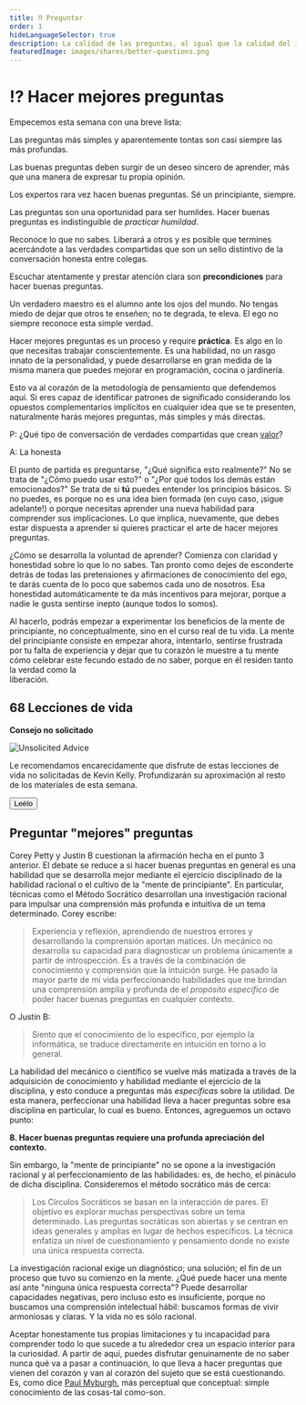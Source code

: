 ```yaml
---
title: ⁉️ Preguntar
order: 1
hideLanguageSelector: true
description: La calidad de las preguntas, al igual que la calidad del interlocutor, es uno de los principales determinantes de la calidad de cualquier conversación. A continuación se presentan algunos pasos básicos para hacer mejores preguntas.
featuredImage: images/shares/better-questions.png
---
```


# ⁉️ Hacer mejores preguntas

Empecemos esta semana con una breve lista:

<Process>

Las preguntas más simples y aparentemente tontas son casi siempre las más profundas.

Las buenas preguntas deben surgir de un deseo sincero de aprender, más que una manera de 
expresar tu propia opinión. 

Los expertos rara vez hacen buenas preguntas. Sé un principiante, siempre.

Las preguntas son una oportunidad para ser humildes. Hacer buenas preguntas es indistinguible de 
*practicar humildad*.

Reconoce lo que no sabes. Liberará a otros y es posible que termines acercándote a 
las verdades compartidas que son un sello distintivo de la conversación honesta entre colegas.

Escuchar atentamente y prestar atención clara son **precondiciones** para hacer buenas preguntas.

Un verdadero maestro es el alumno ante los ojos del mundo. No tengas miedo de dejar que otros te enseñen; 
no te degrada, te eleva. El ego no siempre reconoce esta simple verdad.

</Process>

Hacer mejores preguntas es un proceso y require **práctica**. Es algo en lo que necesitas trabajar 
conscientemente. Es una habilidad, no un rasgo innato de la personalidad, y puede desarrollarse en gran medida 
de la misma manera que puedes mejorar en programación, cocina o jardinería.

Esto va al corazón de la metodología de pensamiento que defendemos aquí. Si eres capaz de 
identificar patrones de significado considerando los opuestos complementarios implícitos en cualquier idea que 
se te presenten, naturalmente harás mejores preguntas, más simples y más directas.

<Flash>

<Card>

P: ¿Qué tipo de conversación de verdades compartidas que crean [valor](/learn/module-1/value)?

A: La honesta

</Card>

</Flash>

El punto de partida es preguntarse, "¿Qué significa esto realmente?" No se trata de "¿Cómo puedo 
usar esto?" o "¿Por qué todos los demás están emocionados?" Se trata de si **tú** puedes entender los 
principios básicos. Si no puedes, es porque no es una idea bien formada (en cuyo caso, 
¡sigue adelante!) o porque necesitas aprender una nueva habilidad para comprender sus implicaciones. 
Lo que implica, nuevamente, que debes estar dispuesta a aprender si quieres practicar el arte de 
hacer mejores preguntas.

¿Cómo se desarrolla la voluntad de aprender? Comienza con claridad y honestidad sobre lo que 
lo no sabes. Tan pronto como dejes de esconderte detrás de todas las pretensiones y afirmaciones de conocimiento del ego,
te darás cuenta de lo poco que sabemos cada uno de nosotros. Esa honestidad automáticamente te da 
más incentivos para mejorar, porque a nadie le gusta sentirse inepto (aunque todos lo somos).

Al hacerlo, podrás empezar a experimentar los beneficios de la mente de principiante, no 
conceptualmente, sino en el curso real de tu vida. La mente del principiante consiste en empezar ahora, 
intentarlo, sentirse frustrada por tu falta de experiencia y dejar que tu corazón le muestre a tu 
mente cómo celebrar este fecundo estado de no saber, porque en él residen tanto la verdad como la  
liberación.

## 68 Lecciones de vida

<InfoBlock>

<Box>

**Consejo no solicitado**

![Unsolicited Advice](/images/mod2-img/penny.jpg)

Le recomendamos encarecidamente que disfrute de estas lecciones de vida no solicitadas de Kevin Kelly. Profundizarán su aproximación al resto de los materiales de esta semana.

<Aligner center>
<Button to ="https://web.archive.org/web/20220422203928/https://kk.org/thetechnium/68-bits-of-unsolicited-advice/" >
    Leélo
</Button>
</Aligner>

</Box>

</InfoBlock>

## Preguntar "mejores" preguntas

<Link to="https://thebitcoinpodcast.com/">Corey Petty</Link> y Justin B cuestionan la afirmación hecha en el punto 3 anterior. El debate se reduce a si hacer buenas preguntas en general es una habilidad que se desarrolla mejor mediante el ejercicio disciplinado de la habilidad racional o el cultivo de la "mente de principiante". En particular, técnicas como <Link to="https://en.wikipedia.org/wiki/Socratic_method">el Método Socrático</Link> desarrollan una investigación racional para impulsar una comprensión más profunda e intuitiva de un tema determinado. Corey escribe:

> Experiencia y reflexión, aprendiendo de nuestros errores y desarrollando la comprensión 
aportan matices. Un mecánico no desarrolla su capacidad para diagnosticar un problema únicamente a partir de
introspección. Es a través de la combinación de conocimiento y comprensión que la intuición 
surge. He pasado la mayor parte de mi vida perfeccionando habilidades que me brindan una comprensión amplia y profunda de 
el _propósito específico_ de poder hacer buenas preguntas en cualquier contexto.

O Justin B:

> Siento que el conocimiento de lo específico, por ejemplo la informática, se traduce directamente 
en intuición en torno a lo general.

La habilidad del mecánico o científico se vuelve más matizada a través de la adquisición de conocimiento y
habilidad mediante el ejercicio de la disciplina, y esto conduce a preguntas más _específicas_ sobre
la utilidad. De esta manera, perfeccionar una habilidad lleva a hacer preguntas sobre esa disciplina en 
particular, lo cual es bueno. Entonces, agreguemos un octavo punto:

**8. Hacer buenas preguntas requiere una profunda apreciación del contexto.**

Sin embargo, la "mente de principiante" no se opone a la investigación racional y al perfeccionamiento de las habilidades: es, de hecho, el pináculo de dicha disciplina. Consideremos el <Link to="https://en.wikipedia.org/wiki/Socratic_method#Questioning_methods_in_Socratic_Circles">método socrático</Link> más de cerca:

> Los Círculos Socráticos se basan en la interacción de pares. El objetivo es explorar muchas perspectivas sobre un tema determinado. Las preguntas socráticas son abiertas y se centran en ideas generales y amplias en lugar de hechos específicos. La técnica enfatiza un nivel de cuestionamiento y pensamiento donde no existe una única respuesta correcta.

La investigación racional exige un diagnóstico; una solución; el fin de un proceso que tuvo su comienzo en la mente. ¿Qué puede hacer una mente así ante "ninguna única respuesta correcta"? Puede desarrollar <Link to="https://en.wikipedia.org/wiki/Negative_capability">capacidades negativas</Link>, pero incluso esto es insuficiente, porque no buscamos una comprensión intelectual hábil: buscamos formas de vivir armoniosas y claras. Y la vida no es sólo racional.

Aceptar honestamente tus propias limitaciones y tu incapacidad para comprender todo lo que sucede a tu alrededor crea un espacio interior para la curiosidad. A partir de aquí, puedes disfrutar genuinamente de no saber nunca qué va a pasar a continuación, lo que lleva a hacer preguntas que vienen del corazón y van al corazón del sujeto que se está cuestionando. Es, como dice [Paul Myburgh](/learn/module-0/conversation/#old-gifts-anew), más perceptual que conceptual: simple conocimiento de las cosas-tal como-son.